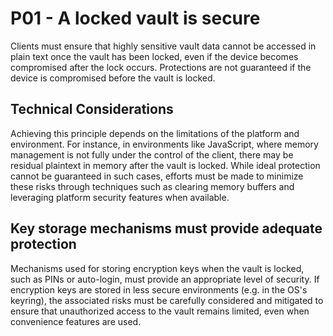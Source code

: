 # P01 - A locked vault is secure

Clients must ensure that highly sensitive vault data cannot be accessed in plain text once the vault
has been locked, even if the device becomes compromised after the lock occurs. Protections are not
guaranteed if the device is compromised before the vault is locked.

## Technical Considerations

Achieving this principle depends on the limitations of the platform and environment. For instance,
in environments like JavaScript, where memory management is not fully under the control of the
client, there may be residual plaintext in memory after the vault is locked. While ideal protection
cannot be guaranteed in such cases, efforts must be made to minimize these risks through techniques
such as clearing memory buffers and leveraging platform security features when available.

## Key storage mechanisms must provide adequate protection

Mechanisms used for storing encryption keys when the vault is locked, such as PINs or auto-login,
must provide an appropriate level of security. If encryption keys are stored in less secure
environments (e.g. in the OS's keyring), the associated risks must be carefully considered and
mitigated to ensure that unauthorized access to the vault remains limited, even when convenience
features are used.
